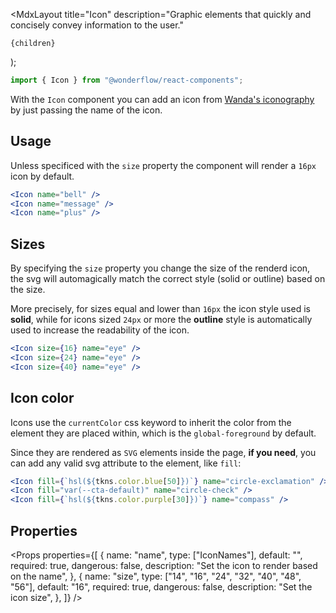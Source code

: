 
  <MdxLayout
    title="Icon"
    description="Graphic elements that quickly and concisely convey information to the user."
  >
    {children}
  </MdxLayout>
);

```js
import { Icon } from "@wonderflow/react-components";
```

With the `Icon` component you can add an icon from [Wanda's iconography](https://www.figma.com/file/XC4DQmLbGC0O2fcgML6JWi/00-%E2%80%94-UI-Inventory?node-id=171%3A1759) by just passing the name of the icon.

## Usage

Unless specificed with the `size` property the component will render a `16px` icon by default.

<LiveArea>
  <Icon name="bell" />
  <Icon name="message" />
  <Icon name="plus" />
</LiveArea>

```jsx
<Icon name="bell" />
<Icon name="message" />
<Icon name="plus" />
```

## Sizes

By specifying the `size` property you change the size of the renderd icon, the svg will automagically match the correct style (solid or outline) based on the size.

More precisely, for sizes equal and lower than `16px` the icon style used is **solid**, while for icons sized `24px` or more the **outline** style is automatically used to increase the readability of the icon.

<LiveArea>
  <Icon size={16} name="eye" />
  <Icon size={24} name="eye" />
  <Icon size={40} name="eye" />
</LiveArea>

```jsx
<Icon size={16} name="eye" />
<Icon size={24} name="eye" />
<Icon size={40} name="eye" />
```

## Icon color

Icons use the `currentColor` css keyword to inherit the color from the element they are placed within, which is the `global-foreground` by default.

Since they are rendered as `SVG` elements inside the page, **if you need**, you can add any valid svg attribute to the element, like `fill`:

<LiveArea>
  <Icon
    size={32}
    fill={`hsl(${tkns.color.blue[50]})`}
    name="circle-exclamation"
  />
  <Icon size={32} fill="var(--cta-default)" name="circle-check" />
  <Icon size={32} fill={`hsl(${tkns.color.purple[30]})`} name="compass" />
</LiveArea>

```jsx
<Icon fill={`hsl(${tkns.color.blue[50]})`} name="circle-exclamation" />
<Icon fill="var(--cta-default)" name="circle-check" />
<Icon fill={`hsl(${tkns.color.purple[30]})`} name="compass" />
```

## Properties

<Props
  properties={[
    {
      name: "name",
      type: ["IconNames"],
      default: "",
      required: true,
      dangerous: false,
      description: "Set the icon to render based on the name",
    },
    {
      name: "size",
      type: ["14", "16", "24", "32", "40", "48", "56"],
      default: "16",
      required: true,
      dangerous: false,
      description: "Set the icon size",
    },
  ]}
/>
